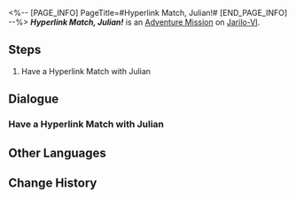 <%-- [PAGE_INFO]
PageTitle=#Hyperlink Match, Julian!#
[END_PAGE_INFO] --%>
{{Stub|Dialogue.}}
{{Mission Infobox
|id            = 8014122
|title         = 
|image         = <!--Mission Hyperlink Match, Julian!.png-->
|type          = Adventure
|event_name    = 
|chapter       = 
|requirements  = [[Adventure Mission]] ''[[Embark! Corridor of Fading Echoes!]]'' completed
|summary       = <!--official mission summary from Fate's Atlas-->
|characters    = Natasha; Trailblazer
|startLocation = [[Jarilo-VI]] - [[Great Mine]]
|world         = Jarilo-VI
|area          = Great Mine
|prev          = Embark! Corridor of Fading Echoes!
|next          = 
|exp           = 
|credits       = 
|stellarJade   = 
|other         = 
}}
'''''Hyperlink Match, Julian!''''' is an [[Adventure Mission]] on [[Jarilo-VI]].

==Steps==
# Have a Hyperlink Match with Julian

<!--
==Gameplay Notes==

--><!--
==Trial Character==

-->
==Dialogue==
{{Stub Dialogue}}
===Have a Hyperlink Match with Julian===
{{Mission Description|type=adventure|location=Great Mine|The core gameplay loop behind Aetherium Wars is "dueling." Challenge different players and show your true strength!}}
{{Dialogue Start}}
:{{tx}}
{{Dialogue End}}

==Other Languages==
{{Other Languages
|en   = Hyperlink Match, Julian!
|zhs  = 超链接对决！尤利安
|zht  = 超連結對決！尤利安
|ja   = ハイパーリンクバトル！ジュリアン
|ko   = 하이퍼링크 대결! 줄리안
|es   = Enfrentamiento de hipervínculos: Julian
|fr   = Combat hyperlink&nbsp;: Julian&nbsp;!
|ru   = Матч! Джулиан!
|th   = ประลองไฮเปอร์ลิงก์กับ Julian!
|vi   = Quyết Đấu Siêu Liên Kết! Julian
|de   = Hyperlinkmatch, Julian!
|id   = Duel Hyperlink, Julian!
|pt   = Partida de Hyperlink, Julian!
}}

==Change History==
{{Change History|1.4}}
